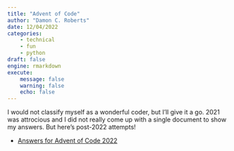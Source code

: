 ```yaml
---
title: "Advent of Code"
author: "Damon C. Roberts"
date: 12/04/2022
categories:
    - technical
    - fun
    - python
draft: false
engine: rmarkdown
execute:
    message: false
    warning: false
    echo: false
---
```


I would not classify myself as a wonderful coder, but I'll give it a go. 2021 was attrocious and I did not really come up with a single document to show my answers. But here's post-2022 attempts!

- [Answers for Advent of Code 2022](https://htmlpreview.github.io/?https://github.com/DamonCharlesRoberts/advent_of_code/blob/main/advent_2022/code/dcr_aoc.html)